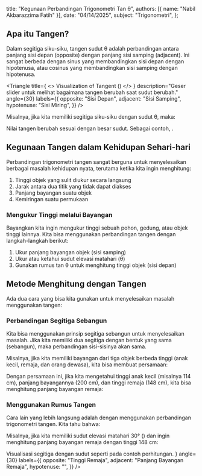 
  title: "Kegunaan Perbandingan Trigonometri Tan θ",
  authors: [{ name: "Nabil Akbarazzima Fatih" }],
  date: "04/14/2025",
  subject: "Trigonometri",
};

## Apa itu Tangen?

Dalam segitiga siku-siku, tangen sudut θ adalah perbandingan antara panjang sisi depan (opposite) dengan panjang sisi samping (adjacent). Ini sangat berbeda dengan sinus yang membandingkan sisi depan dengan hipotenusa, atau cosinus yang membandingkan sisi samping dengan hipotenusa.

<Triangle
  title={
    <>
      Visualization of Tangent (<InlineMath math="\tan \theta" />)
    </>
  }
  description="Geser slider untuk melihat bagaimana tangen berubah saat sudut berubah."
  angle={30}
  labels={{
    opposite: "Sisi Depan",
    adjacent: "Sisi Samping",
    hypotenuse: "Sisi Miring",
  }}
/>

Misalnya, jika kita memiliki segitiga siku-siku dengan sudut θ, maka:

<BlockMath math="\tan \theta = \frac{\text{sisi depan}}{\text{sisi samping}}" />

Nilai tangen berubah sesuai dengan besar sudut. Sebagai contoh, <InlineMath math="\tan 30° = 0,57 \text{ atau } \frac{1}{\sqrt{3}}" />.

## Kegunaan Tangen dalam Kehidupan Sehari-hari

Perbandingan trigonometri tangen sangat berguna untuk menyelesaikan berbagai masalah kehidupan nyata, terutama ketika kita ingin menghitung:

1. Tinggi objek yang sulit diukur secara langsung
2. Jarak antara dua titik yang tidak dapat diakses
3. Panjang bayangan suatu objek
4. Kemiringan suatu permukaan

### Mengukur Tinggi melalui Bayangan

Bayangkan kita ingin mengukur tinggi sebuah pohon, gedung, atau objek tinggi lainnya. Kita bisa menggunakan perbandingan tangen dengan langkah-langkah berikut:

1. Ukur panjang bayangan objek (sisi samping)
2. Ukur atau ketahui sudut elevasi matahari (θ)
3. Gunakan rumus tan θ untuk menghitung tinggi objek (sisi depan)

<div className="mt-4">
  <BlockMath math="\text{tinggi objek} = \text{panjang bayangan} \times \tan \theta" />
</div>

<div className="mt-4">
  <Triangle
    title="Aplikasi Tangen dalam Pengukuran"
    description="Contoh segitiga yang terbentuk saat mengukur tinggi dengan bayangan."
    angle={30}
    labels={{
      opposite: "Tinggi Objek",
      adjacent: "Panjang Bayangan",
      hypotenuse: "",
    }}
  />
</div>

## Metode Menghitung dengan Tangen

Ada dua cara yang bisa kita gunakan untuk menyelesaikan masalah menggunakan tangen:

### Perbandingan Segitiga Sebangun

Kita bisa menggunakan prinsip segitiga sebangun untuk menyelesaikan masalah. Jika kita memiliki dua segitiga dengan bentuk yang sama (sebangun), maka perbandingan sisi-sisinya akan sama.

Misalnya, jika kita memiliki bayangan dari tiga objek berbeda tinggi (anak kecil, remaja, dan orang dewasa), kita bisa membuat persamaan:

<BlockMath math="\frac{\text{tinggi anak kecil}}{\text{panjang bayangan anak kecil}} = \frac{\text{tinggi remaja}}{\text{panjang bayangan remaja}} = \frac{\text{tinggi orang dewasa}}{\text{panjang bayangan orang dewasa}}" />

Dengan persamaan ini, jika kita mengetahui tinggi anak kecil (misalnya 114 cm), panjang bayangannya (200 cm), dan tinggi remaja (148 cm), kita bisa menghitung panjang bayangan remaja:

<div className="flex flex-col gap-4">
  <BlockMath math="\frac{114 \text{ cm}}{200 \text{ cm}} = \frac{148 \text{ cm}}{x \text{ cm}}" />
  <BlockMath math="x \text{ cm} = \frac{148 \text{ cm} \times 200 \text{ cm}}{114 \text{ cm}} = \frac{29.600 \text{ cm}}{114 \text{ cm}} = 259,65 \text{ cm}" />
</div>

### Menggunakan Rumus Tangen

Cara lain yang lebih langsung adalah dengan menggunakan perbandingan trigonometri tangen. Kita tahu bahwa:

<BlockMath math="\tan \theta = \frac{\text{sisi depan}}{\text{sisi samping}}" />

Misalnya, jika kita memiliki sudut elevasi matahari 30° (<InlineMath math="\tan 30° = 0,57" />) dan ingin menghitung panjang bayangan remaja dengan tinggi 148 cm:

<div className="flex flex-col gap-4">
  <BlockMath math="\tan \theta = \frac{\text{tinggi remaja}}{\text{panjang bayangan remaja}}" />
  <BlockMath math="\tan 30° = \frac{148 \text{ cm}}{x \text{ cm}}" />
  <BlockMath math="0,57 = \frac{148 \text{ cm}}{x \text{ cm}}" />
  <BlockMath math="x \text{ cm} = \frac{148 \text{ cm}}{0,57} = 259,65 \text{ cm}" />
</div>

<div className="mt-4">
  <Triangle
    title="Sudut 30 Derajat dengan Tangen 0,57"
    description={
      <>
        Visualisasi segitiga dengan sudut <InlineMath math="30°" /> seperti pada
        contoh perhitungan.
      </>
    }
    angle={30}
    labels={{
      opposite: "Tinggi Remaja",
      adjacent: "Panjang Bayangan Remaja",
      hypotenuse: "",
    }}
  />
</div>

